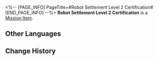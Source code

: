 <%-- [PAGE_INFO]
PageTitle=#Robot Settlement Level 2 Certification#
[END_PAGE_INFO] --%>
{{Item Infobox
|id          = 140035
|image       = Item Robot Settlement Level 2 Certification.png{{subst:void|<!--$UPLOAD:<<SpriteOutput/ItemFigures/140035.png>-<Item Robot Settlement Level 2 Certification.png>-<Item Icons>>-->}}
|type        = Mission Item
|invCategory = Missions
|rarity      = 3
|effect      = 
|description = Level-2 certification for opening the entrance of the Robot Settlement. Only those who have obtained all three certification levels can gain permission to open the door.
}}
{{Description|''"Hey, ow! Ow, ow, ow... Can't this robot be more gentle with a pretty girl's hand?"''}}
'''Robot Settlement Level 2 Certification''' is a [[Mission Item]].

==Other Languages==
{{Other Languages
|en   = Robot Settlement Level 2 Certification
|zhs  = 机械聚落认证：2级
|zht  = 機械聚落認證：2級
|ja   = 機械集落認証：レベル2
|ko   = 기계 부락 인증: 2급
|es   = Certificación de nivel 2 del asentamiento robot
|fr   = Certification de niveau&nbsp;2 de la Colonie de robots
|ru   = Сертификация II Поселения роботов
|th   = ตรารับรอง Robot Settlement: ขั้นที่ 2
|vi   = Chứng Nhận Trụ Sở Máy Móc Cấp 2
|de   = Zertifizierung der Robotersiedlung: Stufe 2
|id   = Sertifikasi Robot Settlement Level 2
|pt   = Certificado de Assentamento de Robôs - 2
}}

==Change History==
{{Change History|1.0}}